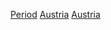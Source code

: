 {{Catnav|頁面分類|各種主題的頁面分類|按國家分類|各國歷史|奧地利歷史}}
{{Catnav|頁面分類|历史|各國歷史|奧地利歷史}}
{{Catnav|頁面分類|历史|各區域的歷史|歐洲歷史|奧地利歷史}}
{{Commons category|History of Austria by period}}

[[Category:奧地利歷史|Period]]
[[Category:各國各時期歷史|Austria]]
[[Category:依時期劃分的歐洲歷史|Austria]]